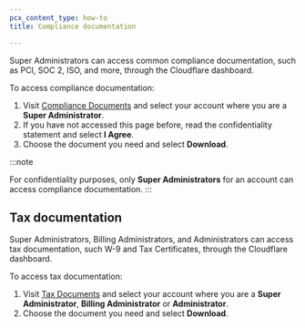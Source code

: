 ```yaml
---
pcx_content_type: how-to
title: Compliance documentation

---
```


Super Administrators can access common compliance documentation, such as PCI, SOC 2, ISO, and more, through the Cloudflare dashboard.

To access compliance documentation:

1. Visit [Compliance Documents](https://dash.cloudflare.com/?to=/:account/compliance-docs) and select your account where you are a **Super Administrator**.
2. If you have not accessed this page before, read the confidentiality statement and select **I Agree**.
3. Choose the document you need and select **Download**.

:::note

For confidentiality purposes, only **Super Administrators** for an account can access compliance documentation.
:::

## Tax documentation

Super Administrators, Billing Administrators, and Administrators can access tax documentation, such W-9 and Tax Certificates, through the Cloudflare dashboard.

To access tax documentation:

1. Visit [Tax Documents](https://dash.cloudflare.com/?to=/:account/tax-docs) and select your account where you are a **Super Administrator**, **Billing Administrator** or **Administrator**.
2. Choose the document you need and select **Download**.
